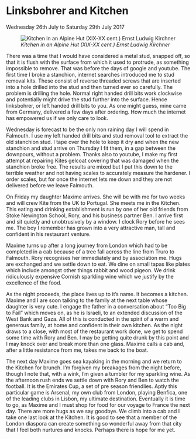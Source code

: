 
# Linksbohrer and Kitchen 
Wednesday 26th July to Saturday 29th July 2017

![*Kitchen in an Alpine Hut (XIX-XX cent.) Ernst Ludwig Kirchner*](images/Kitchen.jpg "Kitchen")

There was a time that I would have considered a metal stud, snapped off, so that it is flush with the surface from which it used to protrude, as something impossible to remove. That was before the days of google and youtube. The first time I broke a stanchion, internet searches introduced me to stud removal kits. These consist of reverse threaded screws that are inserted into a hole drilled into the stud and then turned ever so carefully. The problem is drilling the hole. Normal right handed drill bits work clockwise and potentially might drive the stud further into the surface. Hence linksbohrer, or left handed drill bits to you. As one might guess, mine came from Germany, delivered a few days after ordering. How much the internet has empowered us if we only care to look.

Wednesday is forecast to be the only non raining day I will spend in Falmouth. I use my left handed drill bits and stud removal tool to extract the old stanchion stud. I tape over the hole to keep it dry and when the new stanchion and stud arrive on Thursday I fit them, in a gap between the downpours, without a problem. Thanks also to youtube, I make my first attempt at repairing Kites gelcoat covering that was damaged when the stanchion broke free. The results are mixed but I put this down to the terrible weather and not having scales to accurately measure the hardener. I order scales, but for once the internet lets me down and they are not delivered before we leave Falmouth.

On Friday my daughter Maxime arrives. She will be with me for two weeks and will crew Kite from the UK to Portugal. She meets me in the Kitchen. This eating and drinking establishment is run by one of her old friends from Stoke Newington School, Rory, and his business partner Ben. I arrive first and sit quietly and unobtrusively by a window. I clock Rory before he sees me. The boy I remember has grown into a very attractive man, tall and confident in his restaurant venture.

Maxime turns up after a long journey from London which had to be completed in a cab because of a tree fall across the line from Truro to Falmouth. Rory recognises her immediately and by association me. Hugs are exchanged and we settle down to eat. We dine on small tapas like plates which include amongst other things rabbit and wood pigeon. We drink ridiculously expensive Cornish sparkling wine which we justify by the excellence of the food.

As the night proceeds, the place lives up to it's name. It becomes a kitchen. Maxime and I are soon talking to the family at the next table whose daughter is very cute. I engage the father in a conversation about “Too Big to Fail” which moves on, as he is Israeli, to an extended discussion of the West Bank and Gaza. All of this is conducted in the spirit of a warm and generous family, at home and confident in their own kitchen. As the night draws to a close, with most of the restaurant work done, we get to spend some time with Rory and Ben. I may be getting quite drunk by this point and I may knock over and break more than one glass. Maxime calls a cab and, after a little resistance from me, takes me back to the boat.

The next day Maxime goes sea kayaking in the morning and we return to the Kitchen for brunch. I’m forgiven my breakages from the night before, though I note that, with a wink, I’m given a tumbler for my sparkling wine. As the afternoon rush ends we settle down with Rory and Ben to watch the football. It is the Emirates Cup, a set of pre season friendlies. Aptly this particular game is Arsenal, my own club from London, playing Benfica, one of the leading clubs in Lisbon, my ultimate destination. Eventually it is time to go, as Maxime and I must shop for food for our voyage to France the next day. There are more hugs as we say goodbye. We climb into a cab and I take one last look at the Kitchen. It is good to see that a member of the London diaspora can create something so wonderful away from that city that I feel both nurtures and knocks. Perhaps there is hope for me yet.
